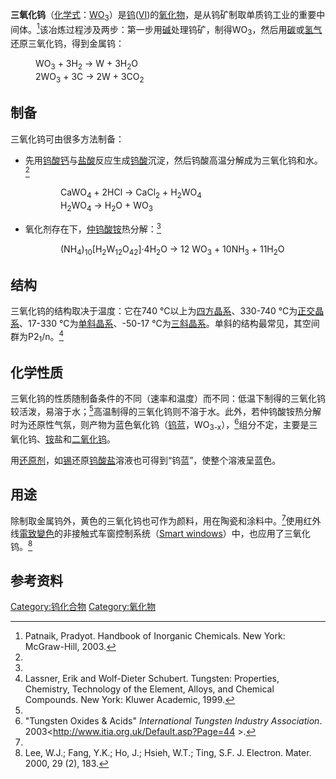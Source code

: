 {{Chembox
|   Name = 三氧化钨
|   ImageFile = TungstenOxideSmall.jpg
<!-- | ImageSize = 200px -->
|   ImageName = 三氧化钨的样品
|   IUPACName = Tungsten trioxide
|   OtherNames = 氧化钨、钨酸酐、氧化钨(VI)
|Section1={{Chembox Identifiers
| CASNo_Ref = {{cascite|correct|CAS}}
| CASNo = 1314-35-8
| RTECS = YO7760000
| PubChem = 14811
| InChI = 1S/3O.W
| SMILES = O=[W](=O)=O
}}
|Section2 = {{Chembox Properties
|   Formula = WO<sub>3</sub>
|   MolarMass = 231.84 
|   Appearance = 黄色粉末
|   Density = 7.16 g/cm<sup>3</sup>
|   Solubility = 不可溶
|   Solvent = 其他溶剂
|   SolubleOther = 可溶于碱，微溶于酸
|   MeltingPt = 1473 °C
|   BoilingPt = ~1700 °C
  }}
| Section3 = {{Chembox Structure
|   Coordination = 平面三角形
|   CrystalStruct = 单斜晶系
|   Dipole =
  }}
| Section7 = {{Chembox Hazards
|   ExternalMSDS = [http://avogadro.chem.iastate.edu/MSDS/WO3.htm External MSDS]
|   MainHazards = 可能对眼部、皮肤、呼吸和消化系统造成损害
|   FlashPt = N/A
|   RPhrases = R22-R36/37/38
|   SPhrases = S26-S36
  }}
| Section8 = {{Chembox Related
|   OtherCpds = [[二氧化钨|WO<sub>2</sub>]]、[[钨酸|H<sub>2</sub>WO<sub>4</sub>]]}}
}}

'''三氧化钨'''（[[化学式|化学式]]：[[钨|W]][[氧|O]]<sub>3</sub>）是[[钨|钨]]([[氧化态|VI]])的[[氧化物|氧化物]]，是从钨矿制取单质钨工业的重要中间体。<ref name="handbook">Patnaik, Pradyot. Handbook of Inorganic Chemicals. New York: McGraw-Hill, 2003.</ref>该冶炼过程涉及两步：第一步用[[碱|碱]]处理钨矿，制得WO<sub>3</sub>，然后用[[碳|碳]]或[[氢气|氢气]]还原三氧化钨，得到金属钨：
:WO<sub>3</sub> + 3H<sub>2</sub> → W + 3H<sub>2</sub>O
:2WO<sub>3</sub> + 3C → 2W + 3CO<sub>2</sub>

== 制备 ==
三氧化钨可由很多方法制备：
* 先用[[钨酸钙|钨酸钙]]与[[盐酸|盐酸]]反应生成[[钨酸|钨酸]]沉淀，然后钨酸高温分解成为三氧化钨和水。<ref name="handbook"/>

::CaWO<sub>4</sub> + 2HCl → CaCl<sub>2</sub> + H<sub>2</sub>WO<sub>4</sub>
::H<sub>2</sub>WO<sub>4</sub> → H<sub>2</sub>O + WO<sub>3</sub>

* 氧化剂存在下，[[仲钨酸铵|仲钨酸铵]]热分解：<ref name="tungsten"/>
::(NH<sub>4</sub>)<sub>10</sub>[H<sub>2</sub>W<sub>12</sub>O<sub>42</sub>]·4H<sub>2</sub>O → 12 WO<sub>3</sub> + 10NH<sub>3</sub> + 11H<sub>2</sub>O

== 结构 ==
三氧化钨的结构取决于温度：它在740 °C以上为[[四方晶系|四方晶系]]、330-740 °C为[[正交晶系|正交晶系]]、17-330 °C为[[单斜晶系|单斜晶系]]、-50-17 °C为[[三斜晶系|三斜晶系]]。单斜的结构最常见，其空间群为P2<sub>1</sub>/n。<ref name="tungsten">Lassner, Erik and Wolf-Dieter Schubert. Tungsten: Properties, Chemistry, Technology of the Element, Alloys, and Chemical Compounds. New York: Kluwer Academic, 1999.</ref>

== 化学性质 ==
三氧化钨的性质随制备条件的不同（速率和温度）而不同：低温下制得的三氧化钨较活泼，易溶于水；<ref name="tungsten"/>高温制得的三氧化钨则不溶于水。此外，若仲钨酸铵热分解时为还原性气氛，则产物为蓝色氧化钨（[[钨蓝|钨蓝]]，WO<sub>3-x</sub>），<ref name="itia">"Tungsten Oxides & Acids" ''International Tungsten Industry Association''. 2003<http://www.itia.org.uk/Default.asp?Page=44 {{Wayback|url=http://www.itia.org.uk/Default.asp?Page=44 |date=20081223013608 }}>.</ref>组分不定，主要是三氧化钨、[[铵|铵]]盐和[[二氧化钨|二氧化钨]]。

用[[还原剂|还原剂]]，如[[锡|锡]]还原[[钨酸盐|钨酸盐]]溶液也可得到“钨蓝”，使整个溶液呈蓝色。

== 用途 ==
除制取金属钨外，黄色的三氧化钨也可作为颜料，用在陶瓷和涂料中。<ref name="handbook"/>使用红外线[[電致變色|電致變色]]的非接触式车窗控制系统（[[Smart_windows|Smart windows]]）中，也应用了三氧化钨。<ref name="journal">Lee, W.J.; Fang, Y.K.; Ho, J.; Hsieh, W.T.; Ting, S.F. J. Electron. Mater. 2000, 29 (2), 183.</ref>

== 参考资料 ==
{{Reflist}}

{{钨化合物}}
{{氧化物}}

[[Category:钨化合物|Category:钨化合物]]
[[Category:氧化物|Category:氧化物]]